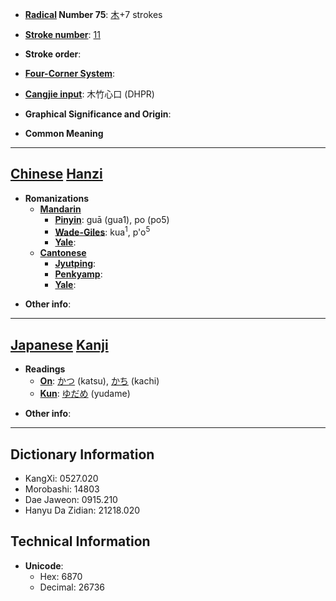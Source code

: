 * '''[[Wiktionary:Chinese radical index| Radical]] Number 75''': [[Wiktionary:Chinese radical index 木|木]]+7 strokes

* '''[[Wiktionary:Chinese total strokes index|Stroke number]]''': [[Wiktionary:Chinese total strokes index 11|11]]

* '''Stroke order''': 

* '''[[Wiktionary:Chinese four corner index|Four-Corner System]]''': 

* '''[[Wiktionary:Chinese Cangjie index|Cangjie input]]''': 木竹心口 (DHPR)

* '''Graphical Significance and Origin''': 

* '''Common Meaning'''

----

== [[Chinese]] [[Hanzi]] ==

* '''Romanizations'''
** '''[[Mandarin]]'''
*** '''[[Pinyin]]''': guā (gua1), po (po5)
*** '''[[Wade-Giles]]''': kua<sup>1</sup>, p'o<sup>5</sup>
*** '''[[Yale]]''': 
** '''[[Cantonese]]'''
*** '''[[Jyutping]]''':
*** '''[[Penkyamp]]''': 
*** '''[[Yale]]''': 

* '''Other info''': 

----

== [[Japanese]] [[Kanji]] ==

* '''Readings'''
** '''[[On]]''': [[かつ]] (katsu), [[かち]] (kachi)
** '''[[Kun]]''': [[ゆだめ]] (yudame)

* '''Other info''':  

----

== Dictionary Information ==

* KangXi: 0527.020
* Morobashi: 14803
* Dae Jaweon: 0915.210
* Hanyu Da Zidian: 21218.020

== Technical Information ==

* '''Unicode''':
** Hex: 6870
** Decimal: 26736